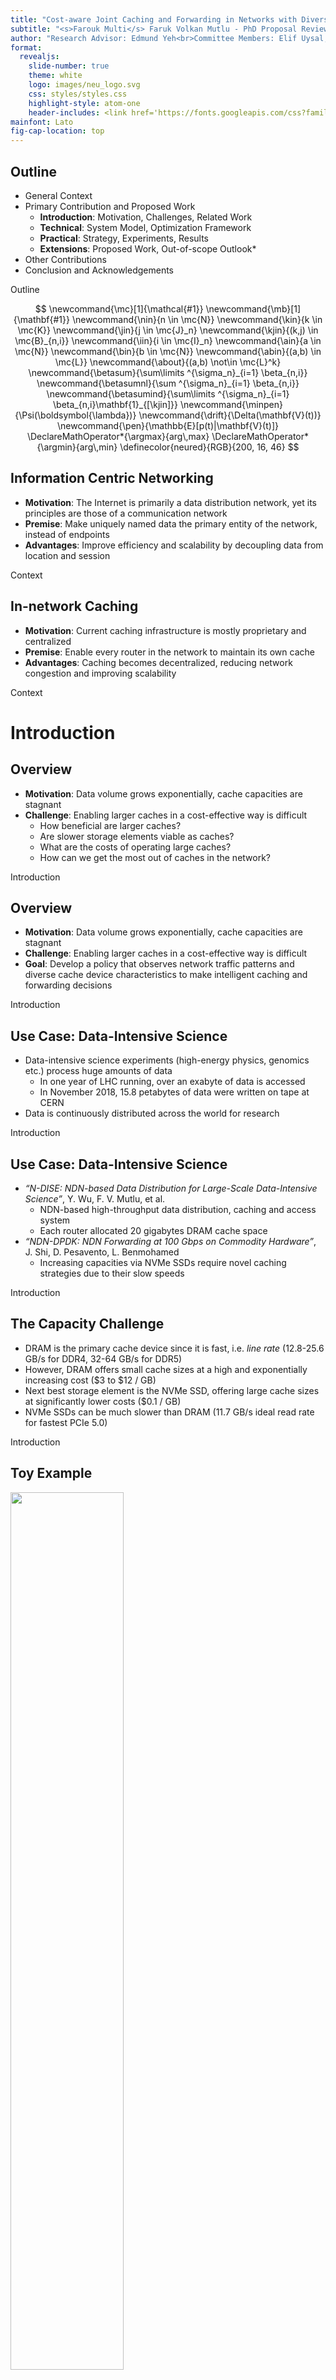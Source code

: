 ```yaml
---
title: "Cost-aware Joint Caching and Forwarding in Networks with Diverse Cache Resources"
subtitle: "<s>Farouk Multi</s> Faruk Volkan Mutlu - PhD Proposal Review"
author: "Research Advisor: Edmund Yeh<br>Committee Members: Elif Uysal, Stratis Ioannidis"
format:
  revealjs:
    slide-number: true
    theme: white
    logo: images/neu_logo.svg
    css: styles/styles.css
    highlight-style: atom-one
    header-includes: <link href='https://fonts.googleapis.com/css?family=Lato' rel='stylesheet'>
mainfont: Lato
fig-cap-location: top
---
```


## Outline

- General Context
- Primary Contribution and Proposed Work
    -   **Introduction**: Motivation, Challenges, Related Work
    -   **Technical**: System Model, Optimization Framework
    -   **Practical**: Strategy, Experiments, Results
    -   **Extensions**: Proposed Work, Out-of-scope Outlook*
- Other Contributions
- Conclusion and Acknowledgements

::: {.footer}
Outline
:::

::: {.hidden}
$$
\newcommand{\mc}[1]{\mathcal{#1}}
\newcommand{\mb}[1]{\mathbf{#1}}
\newcommand{\nin}{n \in \mc{N}}
\newcommand{\kin}{k \in \mc{K}}
\newcommand{\jin}{j \in \mc{J}_n}
\newcommand{\kjin}{(k,j) \in \mc{B}_{n,i}}
\newcommand{\iin}{i \in \mc{I}_n}
\newcommand{\ain}{a \in \mc{N}}
\newcommand{\bin}{b \in \mc{N}}
\newcommand{\abin}{(a,b) \in \mc{L}}
\newcommand{\about}{(a,b) \not\in \mc{L}^k}
\newcommand{\betasum}{\sum\limits ^{\sigma_n}_{i=1} \beta_{n,i}}
\newcommand{\betasumnl}{\sum ^{\sigma_n}_{i=1} \beta_{n,i}}
\newcommand{\betasumind}{\sum\limits ^{\sigma_n}_{i=1} \beta_{n,i}\mathbf{1}_{[\kjin]}}
\newcommand{\minpen}{\Psi(\boldsymbol{\lambda})}
\newcommand{\drift}{\Delta(\mathbf{V}(t))}
\newcommand{\pen}{\mathbb{E}[p(t)|\mathbf{V}(t)]}
\DeclareMathOperator*{\argmax}{arg\,max}
\DeclareMathOperator*{\argmin}{arg\,min}
\definecolor{neured}{RGB}{200, 16, 46}
$$
:::

## Information Centric Networking

- **Motivation**: The Internet is primarily a data distribution network, yet its principles are those of a communication network
- **Premise**: Make uniquely named data the primary entity of the network, instead of endpoints
- **Advantages**: Improve efficiency and scalability by decoupling data from location and session

::: {.footer}
Context
:::

## In-network Caching

- **Motivation**: Current caching infrastructure is mostly proprietary and centralized
- **Premise**: Enable every router in the network to maintain its own cache
- **Advantages**: Caching becomes decentralized, reducing network congestion and improving scalability

::: {.footer}
Context
:::

# Introduction

## Overview

-  **Motivation**: Data volume grows exponentially, cache capacities are stagnant
-  **Challenge**: Enabling larger caches in a cost-effective way is difficult
   -  How beneficial are larger caches?
   -  Are slower storage elements viable as caches?
   -  What are the costs of operating large caches?
   -  How can we get the most out of caches in the network?

::: {.footer}
Introduction
:::

## Overview

-  **Motivation**: Data volume grows exponentially, cache capacities are stagnant
-  **Challenge**: Enabling larger caches in a cost-effective way is difficult
-  **Goal**: Develop a policy that observes network traffic patterns and diverse cache device characteristics to make intelligent caching and forwarding decisions

::: {.footer}
Introduction
:::

## Use Case: Data-Intensive Science

::: {.incremental}
-   Data-intensive science experiments (high-energy physics, genomics etc.) process huge amounts of data
    -   In one year of LHC running, over an exabyte of data is accessed
    -   In November 2018, 15.8 petabytes of data were written on tape at CERN
-   Data is continuously distributed across the world for research
:::

::: {.footer}
Introduction
:::

## Use Case: Data-Intensive Science

::: {.incremental}
-   *"N-DISE: NDN-based Data Distribution for Large-Scale Data-Intensive Science"*, Y. Wu, F. V. Mutlu, et al.
    -   NDN-based high-throughput data distribution, caching and access system
    -   Each router allocated 20 gigabytes DRAM cache space
-   *"NDN-DPDK: NDN Forwarding at 100 Gbps on Commodity Hardware"*, J. Shi, D. Pesavento, L. Benmohamed
    -   Increasing capacities via NVMe SSDs require novel caching strategies due to their slow speeds
:::

::: {.footer}
Introduction
:::

## The Capacity Challenge

::: {.incremental}
-  DRAM is the primary cache device since it is fast, i.e. *line rate* (12.8-25.6 GB/s for DDR4, 32-64 GB/s for DDR5)
-  However, DRAM offers small cache sizes at a high and exponentially increasing cost ($3 to $12 / GB)
-  Next best storage element is the NVMe SSD, offering large cache sizes at significantly lower costs ($0.1 / GB)
-  NVMe SSDs can be much slower than DRAM (11.7 GB/s ideal read rate for fastest PCIe 5.0)
:::

::: {.footer}
Introduction
:::

## Toy Example {.smaller}

![](images/toynet.svg){width=60% height=60% fig-align="center"}

-  Catalog of 1000 objects, ranked in popularity according to Zipf's law
-  Forwarder responds to requests from cache or forwards them to server
-  Caching at the forwarder is fixed: most popular $L_{f}$ objects are cached
<hr>

::: columns
::: {.column width="50%"}
| Notation | Definition |
|:-:|:---------------|
|$C_{ab}$|Capacity of link $(a,b)$|
|$\mathcal{N}_c$|Set of consumer nodes|
|$L_{a}$|Cache size (in packets) at node $a$|
:::
::: {.column width="50%"}
| Notation | Definition |
|:-:|:---------------|
|$\mathcal{K}$|Set of data objects|
|$\alpha$|Zipf's law parameter|
|$\lambda$|Total incoming request rate at forwarder|
:::
:::

::: {.footer}
Introduction
:::

## Case for Larger Caches {.smaller}

::: columns
::: {.column width="50%"}
![](images/zipf_1k.svg)

::: {.fragment}
-  Most popular 1% of objects make up one fifth of all requests
-  Most popular 10% of objects make up half of all requests
:::
:::
::: {.column width="50%"}
![](images/cache_size.svg)

::: {.fragment}
-  Increasing cache sizes can help reduce delay significantly
-  Note that the gain from size increase has diminishing returns
:::
:::
:::

::: {.footer}
Introduction
:::

## Extended Toy Example {.smaller}

![](images/toynet_cache.svg){width=75% height=75% fig-align="center"}

::: columns
::: {.column width="50%"}
| Notation | Definition |
|:-:|:---------------|
|$r_{n_j}$|Read rate of tier $j$ at $n$|
|$L_{n_j}$|Cache size of tier $j$ at $n$|
:::
::: {.column width="50%"}
-   Numbered nodes connected by green edges represent potential cache tiers
-   Most popular 10 objects are cached in tier 1, objects ranked 11-40 are cached in tier 2, objects ranked 41-100 are cached in tier 3
:::
:::

::: {.footer}
Introduction
:::

## Case for Additional, Slower Caches {.smaller}

::: columns
::: {.column width="50%"}
![](images/two_tiers.svg)

::: {.fragment}
-  Second tier operates slower but improves delay for high request rates
-  This is due to the diminishing returns emerging from Zipf's law
:::
:::
::: {.column width="50%"}
![](images/three_tiers.svg)

::: {.fragment}
-  Addition of the third tier impacts performance negatively
-  This is due to trading link delay with cache read delay
:::
:::
:::

::: {.footer}
Introduction
:::

## The Cost Challenge

::: {.incremental}
-  Caches are not free to use, every admission and replacement has a cost
-  With additional cache devices, these are more pronounced:
   -  SSDs can wear out over time
   -  Their slower rates mean cache state transitions take longer
   -  They introduce additional power consumption
:::

::: {.footer}
Introduction
:::

## Coupling Caching with Forwarding

::: {.incremental}
-  Benefits of caching more pronounced when caching and forwarding decisions are tightly coupled
   -  "*Coupling caching and forwarding: benefits, analysis, and implementation*", G. Rossini, D. Rossi, ACM ICN 2014
-  This is even more critical with larger, slower caches
   -  Should we direct a cache miss toward a node where we might hit a slow cache or a more distant node where we might hit a faster cache?
:::

::: {.footer}
Introduction
:::

## Goal

Develop a joint forwarding and caching policy that:

-   Tracks user demand for objects as basis for decisions
-   Utilizes diverse cache resources effectively:
    -   Ensures devices are receiving [sustainable hit rates]{.body-highlight}
    -   Makes [high-value]{.body-highlight} replacement decisions
-   Utilizes bandwidth resources effectively:
    -   Steers requests toward caching points
    -   Forwards requests avoiding congestion

::: {.footer}
Introduction
:::

## Related Work {.smaller}

-  *"Multi-Terabyte and multi-Gbps information centric routers"*, G. Rossini, D. Rossi, M. Garetto, E. Leonardi, INFOCOM 2014
   -  Two-layer cache (SSD masked behind DRAM), utilizes "prefetching", trace-driven and synthetic simulation results
-  *"Hierarchical Content Stores in High-Speed ICN Routers: Emulation and Prototype Implementation"*, R. B. Mansilha, L. Saino, M. Barcellos, M. Gallo, E. Leonardi, D. Perino, D. Rossi, ICN 2015
   -  Follow-up to above work, prototype implementation
-  *"Exploiting parallelism in hierarchical content stores for high-speed ICN routers"*, R. B. Mansilha, M. Barcellos, E. Leonardi, D. Rossi, COMNET 2017
   -  Follow-up to above works, integrates HCS design with NDN Forwarding Daemon (NFD)

::: {.footer}
Related Work
:::

## Related Work: VIP

*"VIP: a framework for joint dynamic forwarding and caching in named data networks"*, E. M. Yeh, T. Ho, Y. Cui, M. Burd, R. Liu, D. Leong, ACM ICN 2014

-   Couples caching and forwarding
-   Models read rate of caches
-   Lyapunov drift analysis integrates easily with costs
-   Virtual and data plane separation makes algorithm simpler to operate

::: {.footer}
Related Work
:::

# System Model

## Data Plane Model {.smaller}
Network model is based on general ICN principles:

-   Unit of content is *data object*; each object has equal size, and a unique source
-   Requests can enter network at any node; sources or caching nodes can respond to requests with data
-   Data responses follow reverse of request path back to requester
<hr>

| Notation | Definition |
|:-:|:---------|
|$\mathcal{G}$|Directed graph representing network topology|
|$(\mathcal{N},\mathcal{L})$|Set of nodes and links in $\mathcal{G}$|
|$C_{ab}$|Transmission capacity (in objects/sec) of link $(a,b)$|
|$\mathcal{K}$|Set of data objects in network|
|$\mc{S}(k)$|Source node for $k \in \mathcal{K}$|
|$\lambda^k_n$|Exogenous request arrival rate for $k$ at $n$|

::: {.footer}
System Model
:::

## Data Plane Model {.smaller}
Multi-tiered caching model has following properties:

-   Any node can have cache tiers and can cache an object unless it is already the source for that object
-   A node can cache an object in at most one of its tiers (*cache exclusivity*)
-   An object evicted from one tier can migrate to another tier at the same node
<hr>

| Notation | Definition |
|:-:|:---------|
|$\mathcal{J}_n$ | Set of cache tiers at node $n \in \mathcal{N}$|
|$L_{n_j}$ | Size (in objects) of cache tier $j \in \mathcal{J}_n$ at $n$|
|$r_{n_j}$ | Read rate of tier $j$ at node $n$|
|$c^a_{n_j}$| Admission cost of tier $j$ at node $n$|
|$c^e_{n_j}$| Eviction cost of tier $j$ at node $n$|

::: {.footer}
System Model
:::

## Virtual Plane Model {.smaller}
Virtual plane model is based on (Yeh, 2014):

-  Integer time slots depicted as $t = \{1,2,...\}$
-  A *virtual interest packet* (*VIP*) is generated alongside each exogenous request entering network; each node maintains a *VIP counter* for each object in the network
-  At the beginning of each time slot, each node decides where and how to forward its VIPs
-  VIPs are removed at object sources and caching nodes
<hr>

| Notation | Definition |
|:--:|:--------|
|$t$|Time slot referring to time interval $[t, t+1)$|
|$V^k_n(t)$|VIP count for $k$ at $n$ during $t$|
|$A^k_n(t)$|Number of exogenous requests for $k$ at $n$ during $t$|
|$\mu^k_{ab}(t)$|Allocated rate of VIPs for $k$ over $(a,b)$ during $t$|

::: {.footer}
System Model
:::

## Virtual Plane Model {.smaller}
Model is expanded with multiple cache tiers and *penalties*:

-   Each cache admission and eviction in virtual plane incurs a penalty
-   A configurable weight $\omega$ lets network determine importance of penalties in objective
<hr>

| Notation | Definition |
|:--:|:--------|
|$s^k_{n_j}(t)$ | Caching state of $k$ in tier $j$ at $n$ at the beginning of $t$|
|$p^k_{n_j}(t)$ | Penalty incurred by choice of $s^k_{n_j}(t)$|
|$p(t)$|Sum penalty incurred during $t$|
|$\omega$|Penalty importance weight|

::: {.footer}
System Model
:::

## VIP Queue and Penalty Dynamics {.smaller}
The VIP queue evolution for object $k$ at node $n$ can be described with the following, where $(x)^+ = max(x,0)$:
```{=tex}
\begin{equation}
\begin{split}
    V^k_n(t+1) \leq & \Bigg(\Big(V^k_n(t) - \sum\limits_{b \in \mathcal{N}}\mu^k_{nb}(t)\Big)^+ + A^k_n(t) 
    + \sum\limits_{a \in \mathcal{N}}\mu^k_{an}(t) - \sum\limits_{j \in \mathcal{J}_n} r_{n_j} s^k_{n_j}(t) \Bigg)^+    
\end{split}
\end{equation}
```

The penalty incurred by the caching action $s^k_{n_j}(t)$ can be defined in terms of utilization costs as follows:
```{=tex}
\begin{equation}
    p^k_{n_j}(t) \triangleq 
    \left\{ \begin{array}{ll}
        c^a_{n_j}, & \text{if} \; s^k_{n_j}(t) - s^k_{n_j}(t-1) = 1 \\
        c^e_{n_j}, & \text{if} \; s^k_{n_j}(t) - s^k_{n_j}(t-1) = -1 \\
       0, & \text{otherwise}
   \end{array} \right.
\end{equation}
```

With the sum penalty incurred during slot $t$ denoted as $p(t) = \sum_{\kin, \nin, \jin} p^k_{n_j}(t)$.

::: {.footer}
System Model
:::

# Virtual Plane Optimization

## Optimization Goal {.smaller}
Operate close to VIP network stability region boundary while keeping sum penalty small, thus achieving a balance between user demand rate satisfied and costs incurred.

More precisely, our objective is to minimize the following *drift-plus-penalty* expression:
```{=tex}
\begin{equation}
    \drift + \omega \pen
\end{equation}
```
where $\drift$ is the drift component defined as:
```{=tex}
\begin{equation}
    \drift = \mathbb{E}[\mathcal{L}(\mathbf{V}(t+1))-\mc{L}(\mathbf{V}(t))|\mathbf{V}(t)]
\end{equation}
```
and $\mc{L}(\mathbf{V}(t))$ is the Lyapunov function defined as:
```{=tex}
\begin{equation}
    \mc{L}(\mathbf{V}(t)) = \sum\limits_{\nin, \kin} (V^k_n(t))^2
\end{equation}
```

::: {.footer}
Optimization Framework
:::

## Virtual Plane Caching Algorithm {.smaller}
At the beginning of each time slot $t$, at each node $n$, observe queueues $(V^k_n(t))_{k \in \mathcal{K}, n \in \mathcal{N}}$ then perform **caching** as follows:

- Choose $s^k_{n_j}(t)$ for each $\kin$ and $j \in \mathcal{J}_n$ to:
```{=tex}
\begin{align}
    \text{maximize}
        & \quad \sum\limits_{\kin} \sum\limits_{\jin} r_{n_j} V^k_{n}(t) s^k_{n_j}(t) - p^k_{n_j}(t) \\
    \text{subject to}
        & \quad \sum\limits_{\kin} s^k_{n_j}(t) \leq L_{n_j}, \; \jin \\
        & \quad \sum\limits_{\jin} s^k_{n_j}(t) \leq 1, \; \kin \\
        & \quad s^k_{n_j}(t) \in \{0, 1\}, \; \kin, \; \jin
\end{align}
```

::: {.footer}
Optimization Framework
:::

## Virtual Plane Forwarding Algorithm {.smaller}
At the beginning of each time slot $t$, at each node $n$, observe queueues $(V^k_n(t))_{k \in \mathcal{K}, n \in \mathcal{N}}$ then perform **forwarding** as follows:

- Let $\mc{L}^k$ be the set of links which are allowed to transmit VIPs of object k, determined by a routing policy. For each $\kin$ and $\abin^k$, choose $\mu^k_{ab}(t)$ to:
```{=tex}
\begin{align}
    \text{maximize}
        & \quad \sum\limits_{\kin} \sum\limits_{\abin^k} \mu^k_{ab}(t) (V^k_a(t) - V^k_b(t)) \\
    \text{subject to} 
        & \quad \sum\limits_{\kin} \mu^k_{ab}(t) \leq C_{ba}, \; \abin \\
        & \quad \mu^k_{ab}(t) \geq 0, \; \kin, \; \abin
\end{align}
```

::: {.footer}
Optimization Framework
:::

## Analysis {.smaller}

The VIP **stability region** $\Lambda$ of the network $\mc{G} = (\mc{N},\mc{L})$, is the set $\Lambda$ consisting of all VIP arrival rates $\boldsymbol{\lambda} = (\lambda^k_n)_{\kin,\nin}$ such that the following holds:
```{=tex}
\begin{equation}
    \lambda^k_n \leq \sum\limits_{\bin} f^k_{nb} - \sum\limits_{\ain} f^k_{an} + \sum\limits_{\jin} r_{n_j} \betasumind, \quad \forall \nin, \; \kin, \; n \not = \mc{S}(k)
\end{equation}
```

| Notation | Definition |
|:--:|:--------|
|$f^k_{ab}$|Time-average VIP flow for $k$ over $(a,b)$|
|$\mc{B}_{n,i}$|i-th among all $\sigma_n$ possible cache placement sets at $n$; if $(k,j) \in \mc{B}_{n,i}$ during $t$, $s^k_{n_j}(t)$ = 1|
|$\beta_{n,i}$|Fraction of time objects at $n$ are placed according to $\mc{B}_{n,i}$; $0 \leq \beta_{n,i} \leq 1$ and $\sum^{\sigma_n}_{i=1} \beta_{n,i} = 1$|


::: {.footer}
Optimization Framework
:::

## Analysis {.smaller}

Given VIP arrival rate vector $\boldsymbol{\lambda}$, if there exists $\boldsymbol{\epsilon}$ such that $\boldsymbol{\lambda} + \boldsymbol{\epsilon} \in \Lambda$, then the network of VIP queues under the proposed algorithm satisfies the following:
```{=tex}
\begin{equation}
    \lim\limits_{T \rightarrow \infty} \frac{1}{T} \sum\limits^{T-1}_{t=0} \sum\limits_{\nin, \kin} \mathbb{E}[V^k_n(t)] \leq \frac{NB}{\epsilon} + \frac{\omega}{2\epsilon} \minpen
\end{equation}
```
```{=tex}
\begin{equation}
    \lim\limits_{T \rightarrow \infty} \frac{1}{T}\sum\limits^{T-1}_{t=0} \mathbb{E}[p(t)] \leq \frac{2NB}{\omega} + \minpen
\end{equation}
```
```{=tex}
\begin{equation}
    B \triangleq \frac{1}{2N} \sum_{\nin} \bigg((\mu^{out}_{n,max})^2 + 2(\mu^{out}_{n,max})r_{n,max} + \big(\textstyle \sum_{\kin}A^k_{n,max} + \mu^{in}_{n,max} + r_{n,max})^2 \bigg)
\end{equation}
```
$\Psi(\boldsymbol{\lambda})$ is the minimum time-average sum penalty achievable by a feasible and stabilizing randomized policy.

::: {.footer}
Optimization Framework
:::

## Solutions to Optimization Problems {.smaller}
We can rewrite the optimization problem for the [caching]{.body-highlight} step.
```{=tex}
\begin{align}
    \text{maximize}
        & \quad \sum\limits_{\kin} \sum\limits_{\jin} r_{n_j} V^k_{n}(t) s^k_{n_j}(t) - p^k_{n_j}(t) \\
    \text{subject to}
        & \quad \sum\limits_{\kin} s^k_{n_j}(t) \leq L_{n_j}, \; \jin \\
        & \quad \sum\limits_{\jin} s^k_{n_j}(t) \leq 1, \; \kin \\
        & \quad s^k_{n_j}(t) \in \{0, 1\}, \; \kin, \; \jin
\end{align}
```
```{=tex}
\begin{equation}
    p^k_{n_j}(t) \triangleq 
    \left\{ \begin{array}{ll}
        c^a_{n_j}, & \text{if} \; s^k_{n_j}(t) - s^k_{n_j}(t-1) = 1 \\
        c^e_{n_j}, & \text{if} \; s^k_{n_j}(t) - s^k_{n_j}(t-1) = -1 \\
       0, & \text{otherwise}
   \end{array} \right.
\end{equation}
```

::: {.footer}
Optimization Framework
:::

## Solutions to Optimization Problems {.smaller}
We can rewrite the optimization problem for the [caching]{.body-highlight} step.
```{=tex}
\begin{align}
    \text{maximize}
        & \quad \sum\limits_{\kin} \sum\limits_{\jin} b^k_{n_j}(t) s^k_{n_j}(t) \\
    \text{subject to}
        & \quad \sum\limits_{\kin} s^k_{n_j}(t) \leq L_{n_j}, \; \jin \\
        & \quad \sum\limits_{\jin} s^k_{n_j}(t) \leq 1, \; \kin \\
        & \quad s^k_{n_j}(t) \in \{0, 1\}, \; \kin, \; \jin
\end{align}
```
```{=tex}
\begin{equation}
    b^k_{n_j}(t) \triangleq \left\{ \begin{array}{ll}
        r_{n_j} V^k_n(t) - \omega c^a_{n_j}, & \text{if} \; s^k_{n_j}(t-1) = 0 \\
        r_{n_j} V^k_n(t) + \omega c^e_{n_j}, & \text{if} \; s^k_{n_j}(t-1) = 1
    \end{array} \right.
\end{equation}
```

::: {.footer}
Optimization Framework
:::

## Solutions to Optimization Problems {.smaller}
Using a transformation of variables, the problem can be written as a [linear assignment problem]{.body-highlight}. We can interpret this as deciding on caching variables for each one-object cache *slot*, rather than for each tier as a whole[^1].
```{=tex}
\begin{align}
    \text{maximize}
        & \quad \sum\limits_{\kin} \sum\limits_{\iin} b^k_{n_i}(t) s^k_{n_i}(t) \\
    \text{subject to} 
        & \quad \sum\limits_{\kin} s^k_{n_i}(t) \leq 1, \; \iin \\
        & \quad \sum\limits_{\iin} s^k_{n_i}(t) \leq 1, \; \kin \\
        & \quad s^k_{n_i}(t) \in \{0, 1\}, \; \kin, \; \iin
\end{align}
```
$\mc{I}_n = \{1, 2, ..., \sum_{\jin} L_{n_j}\}$. If $i \in \mc{I}_{n_j} = \{1 + \sum^{j - 1}_{\ell = 1} L_{n_\ell}, ..., \sum^{j}_{\ell = 1} L_{n_\ell}\}$, then $b^k_{n_j}(t) = b^k_{n_i}(t)$ and $s^k_{n_j}(t) = s^k_{n_i}(t)$.

[^1]: Only possible due to same size objects assumption

::: {.footer}
Optimization Framework
:::

## Solutions to Optimization Problems {.smaller}
**Forwarding**: The solution to the forwarding optimization problem is as in (Yeh, 2014).
```{=tex}
\begin{align}
    \text{maximize}
        & \quad \sum\limits_{\kin} \sum\limits_{\abin^k} \mu^k_{ab}(t) (V^k_a(t) - V^k_b(t)) \\
    \text{subject to} 
        & \quad \sum\limits_{\kin} \mu^k_{ab}(t) \leq C_{ba}, \; \abin \\
        & \quad \mu^k_{ab}(t) \geq 0, \; \kin, \; \abin
\end{align}
```
<hr>

```{=tex}
\begin{equation}
   \mu^k_{ab}(t) =
   \left\{ \begin{array}{ll}
      C_{ba}, & \text{if} \; k = k^*_{ab}(t) \; \text{and} \; W^k_{ab}(t) > 0 \\
      0, & \text{otherwise}
   \end{array} \right.
\end{equation}
```
```{=tex}
\begin{equation}
\begin{split}
   W^k_{ab}(t) & \triangleq V^k_a(t) - V^k_b(t), \\
   k^*_{ab}(t) & \triangleq \argmax\limits_{\{k: \abin^k\}} W^k_{ab}(t)
\end{split}
\end{equation}
```

::: {.footer}
Optimization Framework
:::

# Data Plane Strategy

## Transition to Data Plane

There are several considerations when applying our approach in the data plane:

-  Per-packet forwarding and caching decisions
-  Assumption of immediate access to any object for caching purposes does not hold 
-  [Oscillatory]{.body-highlight} nature of VIP counts impractical for data plane caching

::: {.footer}
Data Plane Strategy
:::

## Data Plane Caching {.smaller}

Define the [cache score]{.body-highlight} metric as follows:
```{=tex}
\begin{equation}
    CS^k_n(t) \triangleq \frac{1}{T} \sum^t_{\tau = t - T + 1} \sum_{(a,n) \in \mc{L}^k} v^k_{an}(\tau)
\end{equation}
```

Define the [eviction target]{.body-highlight} for tier $j$ at node $n$ as follows:
```{=tex}
\begin{equation}
   k'_{n_j} = \argmin_{\{k \in \mc{K}_{n_j}\}} CS^k_n(t)
\end{equation}
```
<hr>

| Notation | Definition |
|:-:|:---------|
|$\mc{v}^k_{ab}$|Actual number of VIPs for $k$ transmitted over $(a,b)$ during $t$|
|$T$|Size of sliding window in time slots|
|$\mc{K}_{n_j}(t)$|Set of objects cached in tier $j$ at $n$ during $t$|

::: {.footer}
Data Plane Strategy
:::

## Data Plane Caching {.smaller}

Define the [cache benefit]{.body-highlight} metric as follows:
```{=tex}
\begin{equation}
    CB^k_{n_j}(t) = \begin{cases}
        \begin{array}{l}
             r_{n_j}(CS^k_n(t) - CS^{k'_{n_j}}_n(t)) - \omega(c^a_{n_j} + c^e_{n_j}), \text{if} \, j \, \text{is full} \\
             r_{n_j} CS^k_n(t) - \omega c^a_{n_j}, \; \text{otherwise}
        \end{array}
    \end{cases} 
\end{equation}
```

When a data object $k \not \in \mc{K}_{n_j}$ arrives at $n$ during slot $t$, [data plane caching policy]{.body-highlight} at $n$ behaves as follows:

-  Determine the cache tier which offers the highest cache benefit, i.e. $j^* = \argmax_{\{ \jin \}} CB^k_{n_j}(t)$
-  If $CB^k_{n_{j^*}}(t) > 0$, admit object into tier $j^*$
   -  If $j^*$ is full, i.e. $|\mc{K}_{n_{j^*}}| = L_{n_{j^*}}$, $k$ replaces $k'_{n_{j^*}}$
-  If a replacement happened in $j^* < |\mc{J}_n|$, set $k = k'_{n_{j^*}}$, then start the process over

::: {.footer}
Data Plane Strategy
:::

## Data Plane Forwarding

Forwarding strategy is as in (Yeh, 2014). When a request for object $k \not \in \mc{K}_{n_j}(t), \; \forall \jin$, arrives at $n$ during $t$, the request is forwarded to the following node:

```{=tex}
\begin{equation}
    b^k_n(t) = \argmax_{\{ b:(n,b) \in \mc{L}^k \}} \frac{1}{T} \sum\limits^t_{t'=t-T+1} v^k_{nb}(t)
\end{equation}
```

::: {.footer}
Data Plane Strategy
:::

## Chunk-level Decisions

At chunk-level in data plane, we observe the following principles:

-   If a data object is admitted to (evicted from) a cache tier, all its chunks must be admitted to (evicted from) that tier.
-   Forwarding decision is made upon receiving request for a first chunk. Requests for subsequent chunks are forwarded to the same node.

::: {.footer}
Data Plane Strategy
:::

# Experiments

## Simulation Setup

-  Object-level simulation framework built with Python using the SimPy library
-  Modular, object-oriented design to allow future extension
-  Multi-threading allowing thread-per-experiment execution
-  Experiment parameters and output in JSON format for easy parsing
-  Thorough statistic logging

::: {.footer}
Experiments
:::

## Experiment Setting {.smaller}

::: columns
::: {.column width="50%"}

![Abilene (11 nodes)](images/abilene.svg)

![GEANT (34 nodes)](images/geant.svg)

:::
::: {.column width="50%"}

![4x4 Grid (16 nodes)](images/grid.svg)

![3-Regular (50 nodes)](images/3reg.svg)

:::
:::

::: {.footer}
Experiments
:::

## Experiment Setting {.smaller}

-  Content source for each $k$ is selected uniformly at random; content sources have infinite read rate
-  Routing: Allow $n$ to forward requests for $k$ to any neighbor on *any* shortest path between $n$ and $\mc{S}(k)$ (in number of hops)
-  Adapted replacement baselines: LRU, LFU, FIFO, RANDOM
   -  LRU, FIFO and RANDOM cost-unaware, paired with LCE admission
   -  LFU has both aware and unaware adaptations, admission based on frequency
-  All baseline caching policies paired with Least Response Time forwarding
-  Virtual plane algorithm with slot length of 1 sec and sliding window of size $T=100$

::: {.footer}
Experiments
:::

## Experiment Setting {.smaller}

| Parameter | Description | Value |
|:-:|:-:|:-:|
|$K$|Number of objects in catalog $\mc{K}$|1000|
|$\sum_{\kin} \lambda^k_n$|Total request arrival rate at each $n$ in objects/sec|10|
|$\alpha$|Zipf's law parameter for object popularity distribution|0.75|
|$C_{ab}$|Capacity of each link $\abin$, in objects|10|
|$L_{n_1}$|Capacity of tier 1 at each $n$, in objects|5|
|$r_{n_1}$|Read rate of tier 1 at each $n$, in objects/sec|20|
|$c^a_{n_1}$, $c^e_{n_1}$| Admission and eviction costs of tier 1 at each $n$|4, 2|
|$r_{n_2}$|Read rate of tier 1 at each $n$, in objects/sec|10|
|$c^a_{n_2}$, $c^e_{n_2}$| Admission and eviction costs of tier 1 at each $n$|2, 1|
: Parameters for all topologies {tbl-colwidths="[10,80,10]"}

::: {.footer}
Experiments
:::

## Results I {.smaller}
**Scenario**: No penalties ($\omega=0$) and $L_{n_2} = 100$ at each $n$.

![Total delay, as fraction of total delay without any caching](images/tops_delay_v3.svg){width=75% height=75% fig-align="center"}

![Cache hits, percentage of hits in the first tier on the left, total number of hits on the right](images/tops_hits_v3.svg){width=75% height=75% fig-align="center"}

::: {.footer}
Experiments
:::

## Results II {.smaller}
**Scenario**: Cost-unaware policies excluded, $\omega > 0$. Best value of $L_{n_2}$ picked.

::: {.body-centered}
Delay vs. penalty ($\omega$ decreases to the right)
:::

::: columns
::: {.column width="50%"}
![Abilene](images/pen_vs_delay_abilene_v2.svg)
:::
::: {.column width="50%"}
![4x4 Grid](images/pen_vs_delay_grid_v2.svg)
:::
:::

::: {.footer}
Experiments
:::

## Results II {.smaller}
**Scenario**: Cost-unaware policies excluded, $\omega > 0$. Best value of $L_{n_2}$ picked.

::: {.body-centered}
Delay vs. penalty ($\omega$ decreases to the right)
:::

::: columns
::: {.column width="50%"}
![GEANT](images/pen_vs_delay_geant_v2.svg)
:::
::: {.column width="50%"}
![3-Regular](images/pen_vs_delay_regular_v2.svg)
:::
:::

::: {.footer}
Experiments
:::

# Proposed Work

## Improvements

::: {.fragment}
There is room for improvement
:::

::: {.fragment}
![](images/big-room.webp){width=65% height=65% fig-align="left"}

... and it's a big room
:::

::: {.footer}
Super Funny Joke
:::

## Cache Read Bandwidth {.smaller}
Current model assumes read rate of each object is independent of all others. 
```{=tex}
\begin{equation}
    V^k_n(t+1) \leq \Bigg(\Big(V^k_n(t) - \sum\limits_{b \in \mathcal{N}}\mu^k_{nb}(t)\Big)^+ + A^k_n(t)
    + \sum\limits_{a \in \mathcal{N}}\mu^k_{an}(t) - \sum\limits_{j \in \mathcal{J}_n} \color{#C8102E}{r_{n_j}} s^k_{n_j}(t) \Bigg)^+
\end{equation}
```

::: {.footer}
Proposed Work
:::

## Cache Read Bandwidth {.smaller}
Current model assumes read rate of each object is independent of all others.
```{=tex}
\begin{equation}
    \color{#C0C0C0}{V^k_n(t+1) \leq \Bigg(\Big(V^k_n(t) - \sum\limits_{b \in \mathcal{N}}\mu^k_{nb}(t)\Big)^+ + A^k_n(t)
    + \sum\limits_{a \in \mathcal{N}}\mu^k_{an}(t) - \sum\limits_{j \in \mathcal{J}_n}} \color{#C8102E}{r_{n_j}} \color{#C0C0C0}{s^k_{n_j}(t) \Bigg)^+}    
\end{equation}
```
We need to make this more accurate when considering slower caches.
```{=tex}
\begin{equation}
   \color{#C0C0C0}{V^k_n(t+1) \leq \Bigg(\Big(V^k_n(t) - \sum\limits_{b \in \mathcal{N}}\mu^k_{nb}(t)\Big)^+ + A^k_n(t)
   + \sum\limits_{a \in \mathcal{N}}\mu^k_{an}(t) - \sum\limits_{j \in \mathcal{J}_n}} \color{#C8102E}{r^k_{n_j}(t)} \color{#C0C0C0}{s^k_{n_j}(t) \Bigg)^+}
\end{equation}
```
```{=tex}
\begin{equation}
   \sum_{\kin} r^k_{n_j}(t) \leq r_{n_j}, \; \forall t   
\end{equation}
```

::: {.footer}
Proposed Work
:::

## Cache Read Bandwidth {.smaller}
Additional control action each time slot, in product form with another control action
```{=tex}
\begin{equation}
\text{maximize} \quad \sum\limits_{\kin} \sum\limits_{\jin} V^k_{n}(t) r^k_{n_j}(t) s^k_{n_j}(t) - p^k_{n_j}(t)
\end{equation}
```
Read rate no longer a constant, VIPs drained via caching represented with a flow variable, like VIP flow terms over links
```{=tex}
\begin{equation}
   F^k_{n_j}(t) \triangleq r^k_{n_j}(t) s^k_{n_j}(t), \qquad f^k_{n_j} = \frac{1}{t} \sum^{t}_{\tau=1} r^k_{n_j}(\tau) s^k_{n_j}(\tau)
\end{equation}
```
**Expectation**: Stability region and its analysis changes significantly; complexity of caching problem solution reduces

::: {.footer}
Proposed Work
:::

## Cache Exclusivity {.smaller}
```{=tex}
\begin{equation}
\sum_{\jin} s^k_{n_j}(t) \leq 1, \quad \kin
\end{equation}
```
Useful in view of [interest aggregation]{.body-highlight} and hardware limitations.

Arguments in support of removing it:

-  Cache exclusivity makes [upward migrations]{.body-highlight}[^*] difficult in data plane
-  Without this constraint, algorithm operates over individual tiers independently; reduced complexity, adaptations to baselines unnecessary
-  Hardware limitations may not be there for long (peer-to-peer DMA)
Not clear whether removing exclusivity constraint would make algorithm converge to overly redundant cache placements; extensive testing required.

[^*]: When a large amount of unsatisfied demand builds up for an object cached in a slower tier, causing that object to be moved into a faster tier

::: {.footer}
Proposed Work
:::

## Different Object Sizes {.smaller}

Equal object sizes assumption makes analysis straightforward, but is not realistic.

Let $z^k$ be the size of object $k$ in bits. Redefine $L_{n_j}$ be the cache capacity of tier $j$ at node $n$ in bits, instead of objects. The caching problem changes as follows:
```{=tex}
\begin{align}
    \text{maximize}
        & \quad \sum\limits_{\kin} \sum\limits_{\jin} r_{n_j} V^k_{n}(t) s^k_{n_j}(t) - p^k_{n_j}(t) \\
    \text{subject to}
        & \quad \sum\limits_{\kin} z^k s^k_{n_j}(t) \leq L_{n_j}, \; \jin \\
        & \quad \sum\limits_{\jin} s^k_{n_j}(t) \leq 1, \; \kin \\
        & \quad s^k_{n_j}(t) \in \{0, 1\}, \; \kin, \; \jin
\end{align}
```
Problem no longer a LAP but a GAP instead (NP-hard).

::: {.footer}
Proposed Work
:::

## Different Object Sizes {.smaller}

-  Combined with cache bandwidth constraints, solution may still be low-complexity
-  We have to reevaluate how we treat VIP counts:
   -  Copies of a larger object are produced at a slower rate
   -  VIPs for smaller objects can be drained at a higher rate
   -  Without adjustments, service may prioritize smaller objects
-  Combined with multi-tiered caches, raises the [integrity]{.body-highlight} question, i.e. should we require that nodes cache all chunks of an object in the same tier?
   -  If not, complexity of the caching problem increases dramatically
   -  Chunk-level strategy may serve this scenario better

::: {.footer}
Proposed Work
:::

## Virtual Plane - Data Plane Gap {.smaller}

-   Some disparities between the two planes lead to a gap building over time
    -   Virtual plane assumes nodes can immediately cache any object in the network
    -   Data plane requires nodes to respond to requests from cache if available
    -   Length of time slots, interest aggregation etc. further extend this gap
-   Amending the gap is difficult, but it must be quantified:
    -   Measure delay between a caching decision in the virtual plane, and when it is realized in data plane
    -   Estimate difference between performance and cost metrics under virtual plane assumptions vs. data plane results

::: {.footer}
Proposed Work
:::

## Better Experiments

-  Python is convenient but not highly-scalable for DES frameworks. Julia is a great alternative for both convenience and performance.
-  Per-experiment multi-threading is not effective. Simulator core should be multi-threaded to improve [scale-up]{.body-highlight}; per-experiment [scale-out]{.body-highlight} can also be used.
-  Current codebase has some comments but little documentation and examples. Easily [improvable]{.body-highlight} simulator and [reproducible]{.body-highlight} results crucial.

::: {.footer}
Proposed Work
:::

# Conclusion & Other Contributions

## Conclusion

::: {.incremental}
-   We identified a critical and practical problem in scaling high-throughput caching networks
-   Our proposed model and approach achieves our goals and performs decently, but has shortcomings
-   Some improvements can be made by reiterating on technical details, further fine tuning requires experimentation
:::

## Power & Caching in Wireless HetNets {.smaller}

::: columns
::: {.column width=50%}
**Model**: Arbitrary multi-hop wireless heterogenous network (HetNet) topology:

-   MCs, SCs, and users; MCs and SCs have wireline backhaul connections
-   All wireless transmissions share channel, i.e. no interference management
-   All nodes can be equipped with caches
-   Pre-determined shortest path (in hops) routing
:::
::: {.column width=50%}
![HetNet illustration](images/hetnet.svg)
:::
:::

## Power & Caching in Wireless HetNets {.smaller}

**Optimization**: Minimize total delay of user requests:

-   Wireless link transmission delay dependent on SINR
    ```{=tex}
    \begin{equation}
    \text{SINR}_{vu}(S)=\frac{ G_{vu}s_{vu}}{N_u+  \sum\limits_{j\in V\backslash v}G_{ju}\sum\limits_{w}s_{jw}+G_{vu}\sum\limits_{w\neq u}s_{vw}}
    \end{equation}
    ```
    ```{=tex}
    \begin{equation}
    f(\text{SINR}_{vu}(S)) = \frac{1}{\log_2(1+\text{SINR}_{vu}(S))}
    \end{equation}
    ```

## Power & Caching in Wireless HetNets {.smaller}

**Optimization**: Minimize total delay of user requests:

-   Wireless link transmission delay dependent on SINR
-   Problem is NP-hard due to integer constraints on caching variables
    ```{=tex}
    \begin{equation}
    D_{(i,p)}^o(X,S)=\sum\limits_{k=1}^{|p|-1}f(\text{SINR}_{p_{k+1}p_k}(S))\prod\limits_{l=1}^k (1-x_{p_l i})
    \end{equation}
    ```
    ```{=tex}
    \begin{equation}
    D^o(X,S)=\sum\limits_{(i,p)\in\mathcal{R}}{\lambda_{(i,p)}{D_{(i,p)}^o(X,S)}}
    \end{equation}
    ```

## Power & Caching in Wireless HetNets {.smaller}

**Optimization**: Minimize total delay of user requests:

-   Wireless link transmission delay dependent on SINR
-   Problem is NP-hard due to integer constraints on caching variables
-   Convex relaxation on these leads to reduced-complexity formulation (RCF)
    ```{=tex}
    \begin{equation}
    D_{(i,p)}(Y,S)={\sum\limits_{k=1}^{|p|-1}f(\text{SINR}_{p_{k+1}p_k}(S)) g_{p_k i}(Y) }
    \end{equation}
    ```
    ```{=tex}
    \begin{equation}
    g_{p_k i}(Y)=1-\min\Big\{1,\sum\limits_{l=1}^k y_{p_l i}\Big\},\,\quad\forall\, y_{p_li}\in [0, 1]
    \end{equation}
    ```
    ```{=tex}
    \begin{equation}
    D(Y,S)=\sum\limits_{(i,p)\in\mathcal{R}}{\lambda_{(i,p)} D_{(i,p)}(Y,S)}
    \end{equation}
    ```

## Power & Caching in Wireless HetNets {.smaller}

**Optimization**: Minimize total delay of user requests:

-   Wireless link transmission delay dependent on SINR
-   Problem is NP-hard due to integer constraints on caching variables
-   Convex relaxation on these leads to reduced-complexity formulation (RCF)
    ```{=tex}
    \begin{equation}
    D(Y,S)=\sum\limits_{(i,p)\in\mathcal{R}}{\lambda_{(i,p)} D_{(i,p)}(Y,S)}
    \end{equation}
    ```
-   RCF is not jointly convex in power and caching

## Power & Caching in Wireless HetNets {.smaller}
::: columns
::: {.column width=50%}
Use projected subgradient method to solve for local minima in general case
```{=tex}
\begin{equation}
\begin{aligned}
    & S^{t+1} = S^t + \xi_S^t(\bar{S}^t - S^t) \\
    & \bar{S}^t = [S^t - w_S^t d_S^t]^+_{\mathcal{D}_S} \\
    & \boldsymbol{y}^{t+1} = \boldsymbol{y}^t + \xi^t_{\boldsymbol{y}}(\boldsymbol{\bar{y}}^t - \boldsymbol{y}^t) \\
    & \boldsymbol{\bar{y}}^t = [\boldsymbol{y}^t - w_Y^t d^t_{\boldsymbol{y}}]^+_{\mathcal{D}_{\boldsymbol{y}}} \\
    & d_S^t = \nabla_S D(Y^t,S^t), \; d^t_{\boldsymbol{y}} \in \partial_{\boldsymbol{y}}D(Y^t,S^t) \\
    & \xi^t_{\boldsymbol{y}} = \frac{D^t - \hat{D}^t}{||d_{\boldsymbol{y}}^t||^2}, \; \xi_S^t = \frac{D^t - \hat{D}^t}{||d_S^t||^2}
\end{aligned}
\end{equation}
```
:::
::: {.column width=50%}
**Projected Subgradient Method**

- Initialize: Choose $S^{0}$, $\boldsymbol{y}^{0}$

- **do**

    - Compute subgradient $d^t_S, d^t_{\boldsymbol{y}}$
    - Determine step sizes $\xi^t_{\boldsymbol{y}}$, $\xi_S^t$
    - Compute projected variables $\boldsymbol{\bar{y}}^t$, $\bar{S}^t$
    - Update $S^{t+1}$ and $\boldsymbol{y}^{t+1}$
    - Let $t=t+1$

- **while** $D^t - D^{t-1} > \epsilon$

- Let $(\boldsymbol{y}^{*}_{sub},S^{*}_{sub}) = (\boldsymbol{y}^{t},S^{t})$

- Rounding
:::
:::

## Power & Caching in Wireless HetNets* {.smaller}
Experimental results under different scenarios compare performance against baseline replacement policies paired with cache-unaware power optimization

::: columns
::: {.column width=33%}
![Power budget](images/hetnet_result1.svg)

Placeholder
:::
::: {.column width=33%}
![SC cache capacity](images/hetnet_result3.svg)

Placeholder
:::
::: {.column width=33%}
![Zipf parameter](images/hetnet_result2.svg)

Placeholder
:::
:::

## Other Work*

Placeholder

# Thanks & Questions

# Appendices {visibility="uncounted"}

## Appendix A: Other References {.smaller visibility="uncounted"}
-  *"Toward terabyte-scale caching with SSD in a named data networking router"*, W. So, T. Chung, H. Yuan, D. Oran, M. Stapp, ANCS 2014
-  *"On Designing Optimal Memory Damage Aware Caching Policies for Content-Centric Networks"*, S. Shukla, A. A. Abouzeid, WiOpt 2016
-  *"HCaching: High-Speed Caching for Information-Centric Networking"*, H. Li, H. Zhou, W. Quan, B. Feng, H. Zhang, S. Yu, GLOBECOM 2017


## Appendix B: Model Notation {.smaller .scrollable visibility="uncounted"}

| Notation | Definition |
|:--:|:--------|
|$\mathcal{G}$|Directed graph representing the network topology|
|$(\mathcal{N},\mathcal{L})$|Set of nodes and links in $\mathcal{G}$|
|$C_{ab}$|Transmission capacity (in objects/sec) of link $(a,b)$|
|$\mathcal{K}$|Set of data objects in the network|
|$\mc{S}(k)$|Content source node for $k \in \mathcal{K}$|
|$\mathcal{J}_n$ | Set of cache tiers at node $n \in \mathcal{N}$|
|$L_{n_j}$ | Size (in objects) of cache tier $j \in \mathcal{J}_n$ at $n$|
|$r_{n_j}$ | Read rate of tier $j$ at node $n$|
|$c^a_{n_j}$| Admission cost of tier $j$ at node $n$|
|$c^e_{n_j}$| Eviction cost of tier $j$ at node $n$|
|$\lambda^k_n$|Exogenous request arrival rate for $k$ at $n$|
|$t$|Time slot referring to time interval $[t, t+1)$|
|$A^k_n(t)$|Number of exogenous requests for $k$ at $n$ during $t$|
|$s^k_{n_j}(t)$ | Caching state of $k$ in tier $j$ at $n$ at the beginning of $t$|
|$p^k_{n_j}(t)$ | Penalty incurred by the choice of $s^k_{n_j}(t)$|
|$p(t)$|Sum penalty incurred during $t$|
|$\omega$|Penalty importance weight|
|$V^k_n(t)$|VIP count for $k$ at $n$ during $t$|
|$\mathbf{V}(t)$|Vector of VIP queue states during $t$|
|$\mu^k_{ab}(t)$|Allocated rate of VIPs for $k$ over $(a,b)$ during $t$|
: Table of Notations {tbl-colwidths="[20,80]"}

## Appendix C: Analysis Notation {.smaller .scrollable visibility="uncounted"}

| Notation | Definition |
|:--:|:--------|
|$f^k_{ab}$|Time-average VIP flow for $k$ over $(a,b)$|
|$F^k_{ab}(t)$|Number of VIPs of $k$ sent over $(a,b)$ during slot $t$|
|$N$|Number of nodes in the network, i.e. $N = |\mc{N}|$|
|$A^k_{n,max}$| Finite value such that $A^k_n(t) \leq A^k_{n,max}$ for all $t$|
|$A_{n,max}$| Maximum total exogenous arrivals at node $n$ during $t$ across all $\kin$, i.e. $A_{n,max} \triangleq \sum_{\kin}A^k_{n,max}$|
|$\mu^{out}_{n,max}$| Maximum total allocated transmission rate for VIPs across all $(n,b) \in \mc{L}$, i.e. $\mu^{out}_{n,max} \triangleq \sum_{\bin}C_{nb}$|
|$\mu^{in}_{n,max}$| Maximum total allocated transmission rate for VIPs across all $(a,n) \in \mc{L}$, i.e. $\mu^{in}_{n,max} \triangleq \sum_{\bin}C_{an}$|
|$r_{n,max}$| Maximum total rate that can be served by all cache tiers at $n$|
|$\Psi(\boldsymbol{\lambda})$|Minimum time-average sum penalty achievable by a feasible and stabilizing randomized policy|

## Appendix D: Simulator Snippets {.smaller visibility="uncounted"}

::: {.panel-tabset}

### Node

```.python
class Node(object):
   # ...
   def packetReceiver(self, remote_id):
      while True:
         pkt = yield self.in_links[remote_id].get()
         if pkt.isData():
               yield self.env.timeout(1/self.in_links[remote_id].link_cap)
         if pkt.isData() or pkt.isInterest():
               self.pkt_buffer.put((remote_id, pkt))
   def packetProcessor(self):
      while True:
         remote_id, pkt = yield self.pkt_buffer.get()
         if pkt.isInterest():
               self.receiveInterest(remote_id, pkt.request)
         elif pkt.isData():
               self.receiveData(pkt.request)
   # ...
   def forwardInterest(self, request):
        self.sendInterestPacket(self.fib[request.object_id][0], request)
        return

    def decideCaching(self, object_id):
        yield self.env.timeout(0)
        return
   # ...
```

### Cache

```.python
class Cache(object):
   def cacheController(self):
      while True:
         task = yield self.task_queue.get()
         if task.type == 'r':
               obj = yield self.env.process(self.readProcess(task.object_id))
               self.out_buffer.put(obj)
         elif task.type == 'w':
               yield self.env.process(self.writeProcess(task.object_id))
   #...
   def readObject(self, object_id):
      self.stats['reads'] += 1            
      task = CacheTask(type = 'r', object_id = object_id)
      tic = self.env.now
      self.task_queue.put(task)
      obj = yield self.out_buffer.get()
      self.stats['read_delay'] += self.env.now - tic
      return obj
   def cacheObject(self, object_id):
      self.stats['writes'] += 1
      self.contents.append(object_id)
      self.cur_size += 1
      task = CacheTask(type = 'w', object_id = object_id)
      self.task_queue.put(task)
      return True
```

### Link

```.python
class Link(object):
   def __init__(self, env, link_cap, prop_delay):
      self.env = env
      self.link_cap = link_cap
      self.pipe = sp.Store(env)
   def put(self, pkt):
      self.pipe.put(pkt)
   def get(self):
      return self.pipe.get()

class VipLink(object):
    def __init__(self, env):
        self.env = env
        self.update_pipe = sp.Store(env)
        self.vip_pipe = sp.Store(env)    
    def pushUpdate(self, pkt):
        self.update_pipe.put(pkt)    
    def getUpdate(self):
        return self.update_pipe.get()    
    def pushVips(self, pkt):
        self.vip_pipe.put(pkt)    
    def getVips(self):
        return self.vip_pipe.get()
```

### Caching Policy

```.python
class UNIFNode(Node):
   def decideCaching(self, object_id):
      cache = np.random.choice(self.caches)
      if cache.isFull():
         victim_id = np.random.choice(cache.contents)
         yield self.env.process(cache.replaceObject(victim_id, object_id))
      else:
         cache.cacheObject(object_id)
```

### Forwarding Policy

```.python
class RoundRobinNode(Node):
   def addFIB(self, fib):
      super().addFIB(fib)
      self.link_queues = {}
      for k in fib:
         self.link_queues[k] = deque(fib[k])
   
   def forwardInterest(self, request):
      object_id = request.object_id
      remote_id = self.link_queues[object_id][0]
      self.link_queues[object_id].rotate(1)
      self.sendInterestPacket(remote_id, request)
```
:::